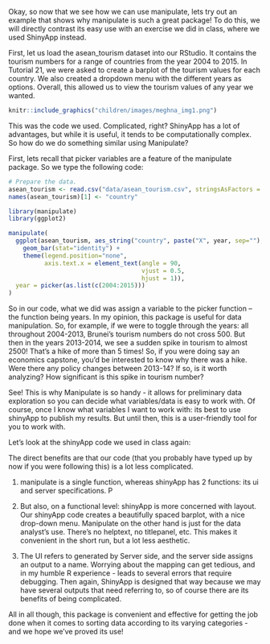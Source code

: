 Okay, so now that we see how we can use manipulate, lets try out an example that shows why manipulate is such a great package! To do this, we will directly contrast its easy use with an exercise we did in class, where we used ShinyApp instead. 

First, let us load the asean_tourism dataset into our RStudio. It contains the tourism numbers for a range of countries from the year 2004 to 2015. In Tutorial 21, we were asked to create a barplot of the tourism values for each country. We also created a dropdown menu with the different years as options. Overall, this allowed us to view the tourism values of any year we wanted. 

```r
knitr::include_graphics("children/images/meghna_img1.png")
```

This was the code we used. Complicated, right? ShinyApp has a lot of advantages, but while it is useful, it tends to be computationally complex. So how do we do something similar using Manipulate?

First, lets recall that picker variables are a feature of the manipulate package. So we type the following code: 

```r
# Prepare the data. 
asean_tourism <- read.csv("data/asean_tourism.csv", stringsAsFactors = FALSE)
names(asean_tourism)[1] <- "country"
```

```r
library(manipulate)
library(ggplot2)

manipulate(
  ggplot(asean_tourism, aes_string("country", paste("X", year, sep=""), fill="country")) +
    geom_bar(stat="identity") + 
    theme(legend.position="none",
          axis.text.x = element_text(angle = 90, 
                                     vjust = 0.5,
                                     hjust = 1)),
  year = picker(as.list(c(2004:2015)))
)

```
So in our code, what we did was assign a variable to the picker function -- the function being years. In my opinion, this package is useful for data manipulation. So, for example, if we were to toggle through the years: all throughout 2004-2013, Brunei's tourism numbers do not cross 500. But then in the years 2013-2014, we see a sudden spike in tourism to almost 2500! That's a hike of more than 5 times! So, if you were doing say an economics capstone, you'd be interested to know why there was a hike. Were there any policy changes between 2013-14? If so, is it worth analyzing? How significant is this spike in tourism number? 

See! This is why Manipulate is so handy - it allows for preliminary data exploration so you can decide what variables/data is easy to work with. Of course, once I know what variables I want to work with: its best to use shinyApp to publish my results. But until then, this is a user-friendly tool for you to work with. 

Let's look at the shinyApp code we used in class again: 

The direct benefits are that our code (that you probably have typed up by now if you were following this) is a lot less complicated. 

1. manipulate is a single function, whereas shinyApp has 2 functions: its ui and server specifications. P

2. But also, on a functional level: shinyApp is more concerned with layout. Our shinyApp code creates a beautifully spaced barplot, with a nice drop-down menu. Manipulate on the other hand is just for the data analyst's use. There's no helptext, no titlepanel, etc. This makes it convenient in the short run, but a lot less aesthetic. 

3. The UI refers to generated by Server side, and the server side assigns an output to a name. Worrying about the mapping can get tedious, and in my humble R experience - leads to several errors that require debugging. Then again, ShinyApp is designed that way because we may have several outputs that need referring to, so of course there are its benefits of being complicated. 

All in all though, this package is convenient and effective for getting the job done when it comes to sorting data according to its varying categories - and we hope we've proved its use!


